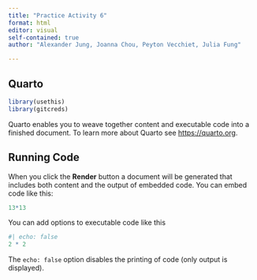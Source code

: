 ```yaml
---
title: "Practice Activity 6"
format: html
editor: visual
self-contained: true
author: "Alexander Jung, Joanna Chou, Peyton Vecchiet, Julia Fung"

---
```


## Quarto

```r
library(usethis)
library(gitcreds)
```

Quarto enables you to weave together content and executable code into a finished document. To learn more about Quarto see <https://quarto.org>.

## Running Code

When you click the **Render** button a document will be generated that includes both content and the output of embedded code. You can embed code like this:

```r
13*13
```

You can add options to executable code like this

```r
#| echo: false
2 * 2
```

The `echo: false` option disables the printing of code (only output is displayed).
